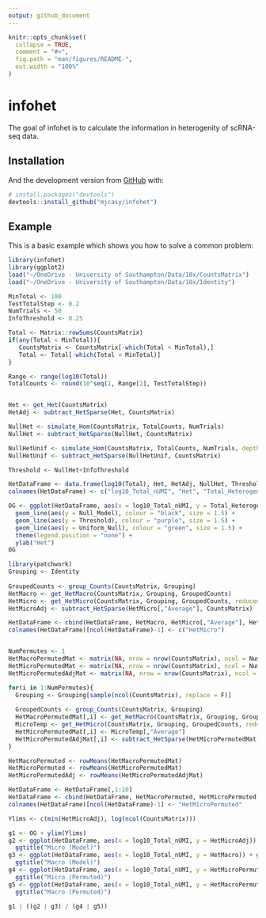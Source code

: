 ```yaml
---
output: github_document
---
```


<!-- README.md is generated from README.Rmd. Please edit that file -->

```r
knitr::opts_chunk$set(
  collapse = TRUE,
  comment = "#>",
  fig.path = "man/figures/README-",
  out.width = "100%"
)
```

# infohet

<!-- badges: start -->
<!-- badges: end -->

The goal of infohet is to calculate the information in heterogenity of scRNA-seq data.

## Installation

And the development version from [GitHub](https://github.com/) with:

``` r
# install.packages("devtools")
devtools::install_github("mjcasy/infohet")
```
## Example

This is a basic example which shows you how to solve a common problem:

```r
library(infohet)
library(ggplot2)
load("~/OneDrive - University of Southampton/Data/10x/CountsMatrix")
load("~/OneDrive - University of Southampton/Data/10x/Identity")

MinTotal <- 100
TestTotalStep <- 0.2
NumTrials <- 50
InfoThreshold <- 0.25

Total <- Matrix::rowSums(CountsMatrix)
if(any(Total < MinTotal)){
   CountsMatrix <- CountsMatrix[-which(Total < MinTotal),]
   Total <- Total[-which(Total < MinTotal)]
}

Range <- range(log10(Total))
TotalCounts <- round(10^seq(1, Range[2], TestTotalStep))


Het <- get_Het(CountsMatrix)
HetAdj <- subtract_HetSparse(Het, CountsMatrix)

NullHet <- simulate_Hom(CountsMatrix, TotalCounts, NumTrials)
NullHet <- subtract_HetSparse(NullHet, CountsMatrix)

NullHetUnif <- simulate_Hom(CountsMatrix, TotalCounts, NumTrials, depth_adjusted = F)
NullHetUnif <- subtract_HetSparse(NullHetUnif, CountsMatrix)

Threshold <- NullHet+InfoThreshold

HetDataFrame <- data.frame(log10(Total), Het, HetAdj, NullHet, Threshold, HetAdj > Threshold, NullHetUnif)
colnames(HetDataFrame) <- c("log10_Total_nUMI", "Het", "Total_Heterogeneity", "Null_Model", "Threshold", "Selected", "Uniform_Null")

OG <- ggplot(HetDataFrame, aes(x = log10_Total_nUMI, y = Total_Heterogeneity, colour = Selected)) + geom_point() +
  geom_line(aes(y = Null_Model), colour = "black", size = 1.5) +
  geom_line(aes(y = Threshold), colour = "purple", size = 1.5) +
  geom_line(aes(y = Uniform_Null), colour = "green", size = 1.5) +
  theme(legend.position = "none") +
  ylab("Het")
OG
```


```r
library(patchwork)
Grouping <- Identity
  
GroupedCounts <- group_Counts(CountsMatrix, Grouping)
HetMacro <- get_HetMacro(CountsMatrix, Grouping, GroupedCounts)
HetMicro <- get_HetMicro(CountsMatrix, Grouping, GroupedCounts, reduced = F)
HetMicroAdj <- subtract_HetSparse(HetMicro[,"Average"], CountsMatrix)

HetDataFrame <- cbind(HetDataFrame, HetMacro, HetMicro[,"Average"], HetMicroAdj)
colnames(HetDataFrame)[ncol(HetDataFrame)-1] <- c("HetMicro")


NumPermutes <- 1
HetMacroPermutedMat <- matrix(NA, nrow = nrow(CountsMatrix), ncol = NumPermutes)
HetMicroPermutedMat <- matrix(NA, nrow = nrow(CountsMatrix), ncol = NumPermutes)
HetMicroPermutedAdjMat <- matrix(NA, nrow = nrow(CountsMatrix), ncol = NumPermutes)

for(i in 1:NumPermutes){
  Grouping <- Grouping[sample(ncol(CountsMatrix), replace = F)]
    
  GroupedCounts <- group_Counts(CountsMatrix, Grouping)
  HetMacroPermutedMat[,i] <- get_HetMacro(CountsMatrix, Grouping, GroupedCounts)
  MicroTemp <- get_HetMicro(CountsMatrix, Grouping, GroupedCounts, reduced = F)
  HetMicroPermutedMat[,i] <- MicroTemp[,"Average"]
  HetMicroPermutedAdjMat[,i] <- subtract_HetSparse(HetMicroPermutedMat[,i], CountsMatrix)
}

HetMacroPermuted <- rowMeans(HetMacroPermutedMat)
HetMicroPermuted <- rowMeans(HetMicroPermutedMat)
HetMicroPermutedAdj <- rowMeans(HetMicroPermutedAdjMat)

HetDataFrame <- HetDataFrame[,1:10]
HetDataFrame <- cbind(HetDataFrame, HetMacroPermuted, HetMicroPermuted, HetMicroPermutedAdj)
colnames(HetDataFrame)[ncol(HetDataFrame)-1] <- "HetMicroPermuted"

Ylims <- c(min(HetMicroAdj), log(ncol(CountsMatrix)))

g1 <- OG + ylim(Ylims)
g2 <- ggplot(HetDataFrame, aes(x = log10_Total_nUMI, y = HetMicroAdj)) + geom_point() + ylim(Ylims) + xlab("") + ylab("") +
  ggtitle("Micro (Model)")
g3 <- ggplot(HetDataFrame, aes(x = log10_Total_nUMI, y = HetMacro)) + geom_point() + ylim(Ylims) + xlab("") + ylab("") +
  ggtitle("Macro (Model)")
g4 <- ggplot(HetDataFrame, aes(x = log10_Total_nUMI, y = HetMicroPermutedAdj)) + geom_point() + ylim(Ylims) + xlab("") + ylab("") +
  ggtitle("Micro (Permuted)")
g5 <- ggplot(HetDataFrame, aes(x = log10_Total_nUMI, y = HetMacroPermuted)) + geom_point() + ylim(Ylims) + xlab("") + ylab("") +
  ggtitle("Macro (Permuted)")

g1 | ((g2 | g3) / (g4 | g5))
```


